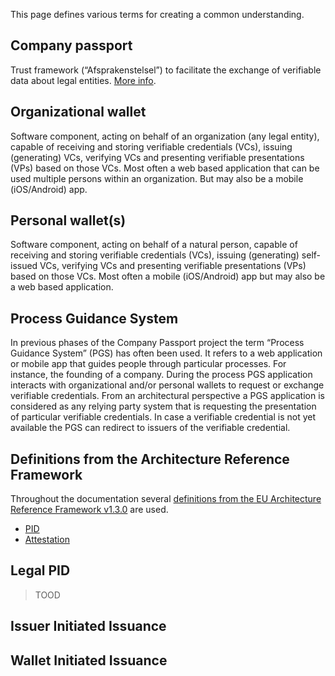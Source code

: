 
<Title size="large" variant="primary">Glossary</Title>


This page defines various terms for creating a common understanding.

## Company passport

Trust framework (“Afsprakenstelsel”) to facilitate the exchange of verifiable
data about legal entities. [More info](https://dutchblockchaincoalition.org/en/use-cases-2/ondernemingspaspoort-1).

## Organizational wallet

Software component, acting on behalf of an organization (any legal entity),
capable of receiving and storing verifiable credentials (VCs), issuing
(generating) VCs, verifying VCs and presenting verifiable presentations (VPs)
based on those VCs. Most often a web based application that can be used
multiple persons within an organization. But may also be a mobile
(iOS/Android) app.

## Personal wallet(s)

Software component, acting on behalf of a natural person, capable of
receiving and storing verifiable credentials (VCs), issuing (generating) self-
issued VCs, verifying VCs and presenting verifiable presentations (VPs)
based on those VCs. Most often a mobile (iOS/Android) app but may also be
a web based application.

## Process Guidance System

In previous phases of the Company Passport project the term “Process
Guidance System” (PGS) has often been used. It refers to a web application
or mobile app that guides people through particular processes. For instance,
the founding of a company. During the process PGS application interacts with
organizational and/or personal wallets to request or exchange verifiable
credentials. From an architectural perspective a PGS application is
considered as any relying party system that is requesting the presentation of
particular verifiable credentials. In case a verifiable credential is not yet
available the PGS can redirect to issuers of the verifiable credential.

## Definitions from the Architecture Reference Framework

Throughout the documentation several [definitions from the EU Architecture Reference Framework v1.3.0](https://github.com/eu-digital-identity-wallet/eudi-doc-architecture-and-reference-framework/blob/main/docs/arf.md#2-definitions) are used.

- [PID]()
- [Attestation]()

## Legal PID

> TOOD

## Issuer Initiated Issuance

## Wallet Initiated Issuance